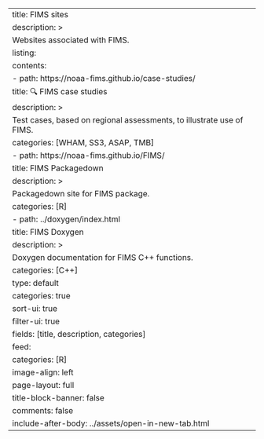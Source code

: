 ---
title: FIMS sites
description: >
  Websites associated with FIMS.
listing:
  contents:
    - path: https://noaa-fims.github.io/case-studies/
      title: 🔍 FIMS case studies
      description: >
        Test cases, based on regional assessments, to illustrate use of FIMS.
      categories: [WHAM, SS3, ASAP, TMB]
    - path: https://noaa-fims.github.io/FIMS/
      title: <i class="fab fa-r-project"></i> FIMS Packagedown
      description: >
        Packagedown site for FIMS package.
      categories: [R]
    - path: ../doxygen/index.html
      title: <i class="fa-solid fa-plus"></i> FIMS Doxygen
      description: >
        Doxygen documentation for FIMS C++ functions.
      categories: [C++]
  type: default
  categories: true
  sort-ui: true
  filter-ui: true
  fields: [title, description, categories]
  feed:
    categories: [R]
  image-align: left
page-layout: full
title-block-banner: false
comments: false
include-after-body: ../assets/open-in-new-tab.html
---